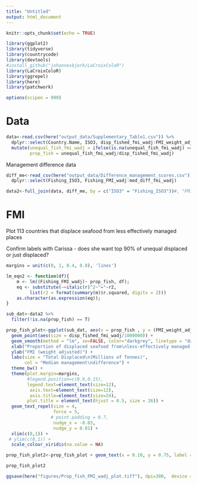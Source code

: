 ```yaml
---
title: "Untitled"
output: html_document
---
```


```r
knitr::opts_chunk$set(echo = TRUE)
```

```r
library(ggplot2)
library(tidyverse)
library(countrycode)
library(devtools)
#install_github("johannesbjork/LaCroixColoR")
library(LaCroixColoR)
library(ggrepel)
library(here)
library(patchwork)

options(scipen = 999)
```

# Data
```r
data<-read.csv(here("output_data/Supplementary_Table1.csv")) %>% 
  dplyr::select(Country.Name, ISO3, disp_fished_fmi_wadj:FMI_weight_adj) %>% 
  mutate(unequal_fish_fmi_wadj = ifelse(is.na(unequal_fish_fmi_wadj) == T, 0, as.numeric(unequal_fish_fmi_wadj)),
         prop_fish = unequal_fish_fmi_wadj/disp_fished_fmi_wadj)
```

Management difference data

```r
diff_me<-read_csv(here("output_data/Difference_management_scores.csv")) %>% 
  dplyr::select(Fishing_ISO3, Fishing_FMI_wadj:med_diff_fmi_wadj)
```

```r
data2<-full_join(data, diff_me, by = c("ISO3" = "Fishing_ISO3"))#, "FMI_weight_adj" = #"Fishing_FMI_wadj"))
```

# FMI

Plot 113 countries that displace seafood from less effectively managed places

Confirm labels with Carissa - does she want top 90% of unequal displaced or just displaced?

```r
margins = unit(c(0, 1, 0.4, 0.8), 'lines')

lm_eqn2 <- function(df){
    m <- lm((Fishing_FMI_wadj)~ prop_fish, df);
    eq <- substitute(~~italic(r)^2~"="~r2, 
         list(r2 = format(summary(m)$r.squared, digits = 2)))
    as.character(as.expression(eq));
}

sub_dat<-data2 %>% 
  filter(!is.na(prop_fish) == T)

```

```r
prop_fish_plot<-ggplot(sub_dat, aes(x = prop_fish , y = (FMI_weight_adj/100), label = ISO3))+#, col = med_diff_me)) +
  geom_point(aes(size = disp_fished_fmi_wadj/1000000)) +
  geom_smooth(method = "lm", se=FALSE, color="darkgrey", linetype = "dashed", formula = y~x) +
  xlab("Proportion of displaced seafood from\nless-effectively managed places") +
  ylab("FMI (weight adjusted)") +
  labs(size = "Total Displaced\n(Millions of Tonnes)",
       col = "Median management\ndifference") +
  theme_bw() +
  theme(plot.margin=margins,
        #legend.position=c(0.9,0.15),
        legend.text=element_text(size=12),
         axis.text=element_text(size=12),
         axis.title=element_text(size=24),
        plot.title = element_text(hjust = 0.5, size = 26)) +
  geom_text_repel(size = 4, 
                  force = 5,
                 # point.padding = 0.7,
                  nudge_x = -0.03,
                  nudge_y = 0.01) +
  xlim(c(0,1)) +
 # ylim(c(0,1)) +
  scale_colour_viridis(na.value = NA)

```


```r
prop_fish_plot2<-prop_fish_plot + geom_text(x = 0.10, y = 0.75, label = lm_eqn2(sub_dat), parse = TRUE, size = 8.5) 

prop_fish_plot2
```

```r
ggsave(here("figures/Prop_fish_FMI_wadj_plot.tiff"), dpi=300,  device = "tiff", width = 22, height=18, units = "cm")
```
